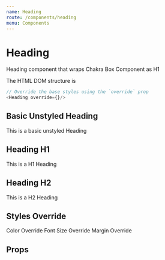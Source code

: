 ```yaml
---
name: Heading
route: /components/heading
menu: Components
---
```



# Heading

Heading component that wraps Chakra Box Component as H1

The HTML DOM structure is

```js
// Override the base styles using the `override` prop
<Heading override={}/>
```



## Basic Unstyled Heading

<Playground>
  <Heading>This is a basic unstyled Heading</Heading>
</Playground>

## Heading H1

<Playground>
  <Heading.H1>This is a H1 Heading</Heading.H1>
</Playground>

## Heading H2

<Playground>
  <Heading.H2>This is a H2 Heading</Heading.H2>
</Playground>

## Styles Override

<Playground>
  <Heading override={{color: "whatsapp.500"}}>Color Override</Heading>
  <Heading.H1 override={{fontSize: "6xl"}}>Font Size Override</Heading.H1>
  <Heading.H2 override={{m: "8"}}>Margin Override</Heading.H2>
</Playground>

## Props

<Props of={Heading}/>